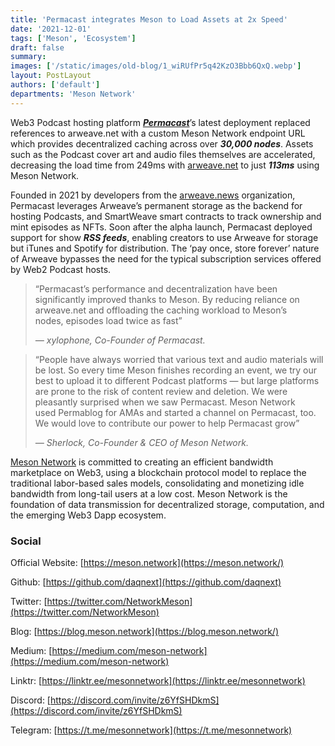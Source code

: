 ```yaml
---
title: 'Permacast integrates Meson to Load Assets at 2x Speed'
date: '2021-12-01'
tags: ['Meson', 'Ecosystem']
draft: false
summary:
images: ['/static/images/old-blog/1_wiRUfPr5q42KzO3Bbb6QxQ.webp']
layout: PostLayout
authors: ['default']
departments: 'Meson Network'
---
```


Web3 Podcast hosting platform **_[Permacast](https://permacast.net/)_**’s latest deployment replaced references to arweave.net with a custom Meson Network endpoint URL which provides decentralized caching across over **_30,000 nodes_**. Assets such as the Podcast cover art and audio files themselves are accelerated, decreasing the load time from 249ms with [arweave.net](http://arweave.net/) to just **_113ms_** using Meson Network.

Founded in 2021 by developers from the [arweave.news](https://arweave.news/) organization, Permacast leverages Arweave’s permanent storage as the backend for hosting Podcasts, and SmartWeave smart contracts to track ownership and mint episodes as NFTs. Soon after the alpha launch, Permacast deployed support for show **_RSS feeds_**, enabling creators to use Arweave for storage but iTunes and Spotify for distribution. The ‘pay once, store forever’ nature of Arweave bypasses the need for the typical subscription services offered by Web2 Podcast hosts.

> “Permacast’s performance and decentralization have been significantly improved thanks to Meson. By reducing reliance on arweave.net and offloading the caching workload to Meson’s nodes, episodes load twice as fast”
>
> _— xylophone, Co-Founder of Permacast._

> “People have always worried that various text and audio materials will be lost. So every time Meson finishes recording an event, we try our best to upload it to different Podcast platforms — but large platforms are prone to the risk of content review and deletion. We were pleasantly surprised when we saw Permacast. Meson Network used Permablog for AMAs and started a channel on Permacast, too. We would love to contribute our power to help Permacast grow”
>
> _— Sherlock, Co-Founder & CEO of Meson Network._

[Meson Network](https://meson.network/) is committed to creating an efficient bandwidth marketplace on Web3, using a blockchain protocol model to replace the traditional labor-based sales models, consolidating and monetizing idle bandwidth from long-tail users at a low cost. Meson Network is the foundation of data transmission for decentralized storage, computation, and the emerging Web3 Dapp ecosystem.

### **Social**

Official Website: [https://meson.network](https://meson.network/)

Github: [https://github.com/daqnext](https://github.com/daqnext)

Twitter: [https://twitter.com/NetworkMeson](https://twitter.com/NetworkMeson)

Blog: [https://blog.meson.network](https://blog.meson.network/)

Medium: [https://medium.com/meson-network](https://medium.com/meson-network)

Linktr: [https://linktr.ee/mesonnetwork](https://linktr.ee/mesonnetwork)

Discord: [https://discord.com/invite/z6YfSHDkmS](https://discord.com/invite/z6YfSHDkmS)

Telegram: [https://t.me/mesonnetwork](https://t.me/mesonnetwork)
